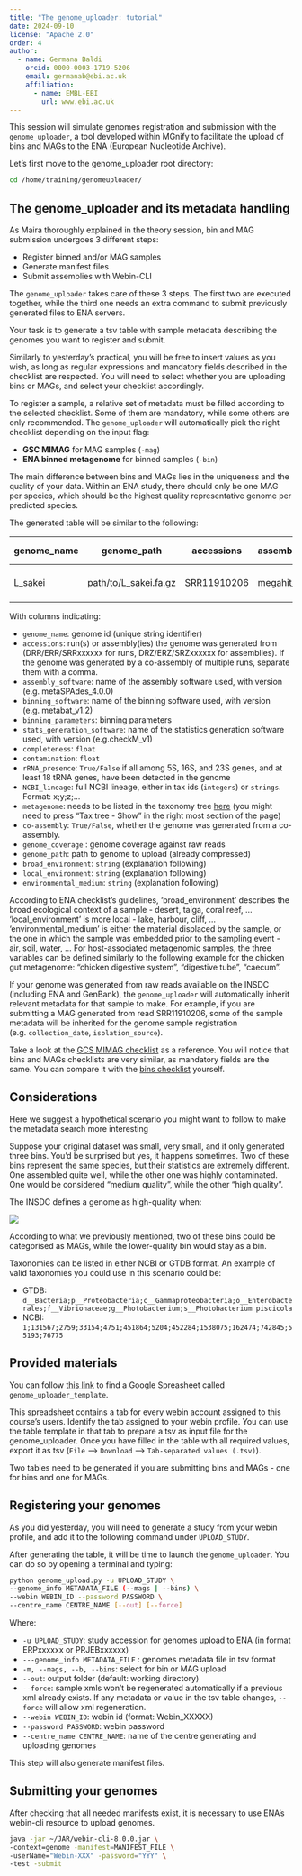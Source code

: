 ```yaml
---
title: "The genome_uploader: tutorial"
date: 2024-09-10
license: "Apache 2.0"
order: 4
author:
  - name: Germana Baldi
    orcid: 0000-0003-1719-5206
    email: germanab@ebi.ac.uk
    affiliation: 
      - name: EMBL-EBI
        url: www.ebi.ac.uk
---
```


This session will simulate genomes registration and submission with the `genome_uploader`, a tool developed within MGnify to facilitate the upload of bins and MAGs to the ENA (European Nucleotide Archive).

Let’s first move to the genome_uploader root directory:

```bash
cd /home/training/genomeuploader/
```

## The genome_uploader and its metadata handling

As Maira thoroughly explained in the theory session, bin and MAG submission undergoes 3 different steps:

* Register binned and/or MAG samples
* Generate manifest files
* Submit assemblies with Webin-CLI

The `genome_uploader` takes care of these 3 steps. The first two are executed together, while the third one needs an extra command to submit previously generated files to ENA servers.

:::{.callout-step .callout-tip}
Your task is to generate a tsv table with sample metadata describing the genomes you want to register and submit.
:::

Similarly to yesterday's practical, you will be free to insert values as you wish, as long as regular expressions and mandatory fields described in the checklist are respected. You will need to select whether you are uploading bins or MAGs, and select your checklist accordingly. 

:::{.callout-note}
To register a sample, a relative set of metadata must be filled according to the selected checklist. Some of them are mandatory, while some others are only recommended. The `genome_uploader` will automatically pick the right checklist depending on the input flag:

* __GSC MIMAG__ for MAG samples (`-mag`)
* __ENA binned metagenome__ for binned samples (`-bin`)
:::

The main difference between bins and MAGs lies in the uniqueness and the quality of your data. Within an ENA study, there should only be one MAG per species, which should be the highest quality representative genome per predicted species. 

The generated table will be similar to the following:

::: {.table-responsive}
| genome_name | genome_path | accessions | assembly_software | binning_software | binning_parameters | stats_generation_software | completeness | contamination | genome_coverage | metagenome | co-assembly | broad_environment | local_environment | environmental_medium | rRNA_presence | taxonomy_lineage |
| --- | --- | --- | --- | --- | --- | --- | --- | --- | --- | --- | --- | --- | --- | --- | --- | --- |
| L_sakei | path/to/L_sakei.fa.gz | SRR11910206 | megahit_v1.2.9 | metabat_v1.2 | default | CheckM2_v1.0.1 | 99.7 | 0.38 | 27 | marine sediment metagenome | False | marine | coast | coastal sediment | True | d__Bacteria;p__Firmicutes;c__Bacilli;o__Lactobacillales;f__Lactobacillaceae;g__Latilactobacillus;s__Lactobacillus sakei |
:::

With columns indicating:

  * `genome_name`: genome id (unique string identifier)
  * `accessions`: run(s) or assembly(ies) the genome was generated from (DRR/ERR/SRRxxxxxx for runs, DRZ/ERZ/SRZxxxxxx for assemblies). If the genome was generated by a co-assembly of multiple runs, separate them with a comma.
  * `assembly_software`: name of the assembly software used, with version (e.g. metaSPAdes_4.0.0)
  * `binning_software`: name of the binning software used, with version (e.g. metabat_v1.2)
  * `binning_parameters`: binning parameters
  * `stats_generation_software`: name of the statistics generation software used, with version (e.g.checkM_v1)
  * `completeness`: `float`
  * `contamination`: `float`
  * `rRNA_presence`: `True/False` if all among 5S, 16S, and 23S genes, and at least 18 tRNA genes, have been detected in the genome
  * `NCBI_lineage`: full NCBI lineage, either in tax ids (`integers`) or `strings`. Format: x;y;z;...
  * `metagenome`: needs to be listed in the taxonomy tree [here](<https://www.ebi.ac.uk/ena/browser/view/408169?show=tax-tree>) (you might need to press "Tax tree - Show" in the right most section of the page)
  * `co-assembly`: `True/False`, whether the genome was generated from a co-assembly.
  * `genome_coverage` : genome coverage against raw reads
  * `genome_path`: path to genome to upload (already compressed)
  * `broad_environment`: `string` (explanation following)
  * `local_environment`: `string` (explanation following)
  * `environmental_medium`: `string` (explanation following)

According to ENA checklist's guidelines, 'broad_environment' describes the broad ecological context of a sample - desert, taiga, coral reef, ... 'local_environment' is more local - lake, harbour, cliff, ... 'environmental_medium' is either the material displaced by the sample, or the one in which the sample was embedded prior to the sampling event - air, soil, water, ... For host-associated metagenomic samples, the three variables can be defined similarly to the following example for the chicken gut metagenome: "chicken digestive system", "digestive tube", "caecum". 

If your genome was generated from raw reads available on the INSDC (including ENA and GenBank), the `genome_uploader` will automatically inherit relevant metadata for that sample to make. For example, if you are submitting a MAG generated from read SRR11910206, some of the sample metadata will be inherited for the genome sample registration (e.g. `collection_date`, `isolation_source`). 

Take a look at the [GCS MIMAG checklist](https://www.ebi.ac.uk/ena/browser/view/ERC000047) as a reference. You will notice that bins and MAGs checklists are very similar, as mandatory fields are the same. You can compare it with the [bins checklist](https://www.ebi.ac.uk/ena/browser/view/ERC000050) yourself.

## Considerations

Here we suggest a hypothetical scenario you might want to follow to make the metadata search more interesting

Suppose your original dataset was small, very small, and it only generated three bins. You'd be surprised but yes, it happens sometimes. Two of these bins represent the same species, but their statistics are extremely different. One assembled quite well, while the other one was highly contaminated. One would be considered "medium quality", while the other "high quality". 

:::{.callout-tip}
The INSDC defines a genome as high-quality when: 

![](genome_uploader/high-quality-def-genomeUploader.png)
::: 

According to what we previously mentioned, two of these bins could be categorised as MAGs, while the lower-quality bin would stay as a bin.

:::{.callout-tip}
Taxonomies can be listed in either NCBI or GTDB format. An example of valid taxonomies you could use in this scenario could be:

* GTDB: `d__Bacteria;p__Proteobacteria;c__Gammaproteobacteria;o__Enterobacterales;f__Vibrionaceae;g__Photobacterium;s__Photobacterium piscicola`
* NCBI: `1;131567;2759;33154;4751;451864;5204;452284;1538075;162474;742845;55193;76775`
:::

## Provided materials
You can follow [this link](https://docs.google.com/spreadsheets/d/1eT05boK8MkGq6MNOBMa1w0qHD-n5e5aU03_nu4CBBiA/edit?usp=sharing) to find a Google Spreasheet called `genome_uploader_template`. 

This spreadsheet contains a tab for every webin account assigned to this course's users. Identify the tab assigned to your webin profile. You can use the table template in that tab to prepare a tsv as input file for the genome_uploader. Once you have filled in the table with all required values, export it as tsv (`File` --> `Download` --> `Tab-separated values (.tsv)`).

:::{.callout-warning}
Two tables need to be generated if you are submitting bins and MAGs - one for bins and one for MAGs.
:::

## Registering your genomes

:::{.callout-warning}
As you did yesterday, you will need to generate a study from your webin profile, and add it to the following command under `UPLOAD_STUDY`.
:::

After generating the table, it will be time to launch the `genome_uploader`. You can do so by opening a terminal and typing:

```bash
python genome_upload.py -u UPLOAD_STUDY \
--genome_info METADATA_FILE (--mags | --bins) \
--webin WEBIN_ID --password PASSWORD \
--centre_name CENTRE_NAME [--out] [--force]
```

Where:

* `-u UPLOAD_STUDY`: study accession for genomes upload to ENA (in format ERPxxxxxx or PRJEBxxxxxx)
* `---genome_info METADATA_FILE` : genomes metadata file in tsv format
* `-m, --mags, --b, --bins`: select for bin or MAG upload
* `--out`: output folder (default: working directory)
* `--force`: sample xmls won't be regenerated automatically if a previous xml already exists. If any metadata or value in the tsv table changes, `--force` will allow xml regeneration.
* `--webin WEBIN_ID`: webin id (format: Webin_XXXXX)
* `--password PASSWORD`: webin password
* `--centre_name CENTRE_NAME`: name of the centre generating and uploading genomes

This step will also generate manifest files. 

## Submitting your genomes
After checking that all needed manifests exist, it is necessary to use ENA's webin-cli resource to upload genomes.

```bash
java -jar ~/JAR/webin-cli-8.0.0.jar \
-context=genome -manifest=MANIFEST_FILE \
-userName="Webin-XXX" -password="YYY" \
-test -submit
```